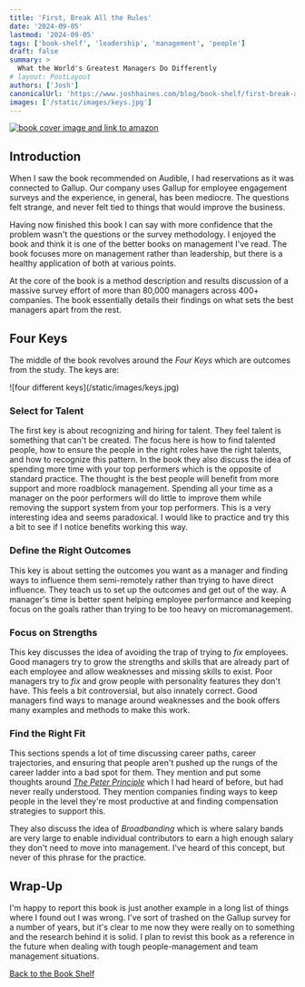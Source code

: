 ```yaml
---
title: 'First, Break All the Rules'
date: '2024-09-05'
lastmod: '2024-09-05'
tags: ['book-shelf', 'leadership', 'management', 'people']
draft: false
summary: >
  What the World's Greatest Managers Do Differently
# layout: PostLayout
authors: ['Josh']
canonicalUrl: 'https://www.joshhaines.com/blog/book-shelf/first-break-all-the-rules'
images: ['/static/images/keys.jpg']
---
```


<div className="mx-auto w-1/3">
  <a href="https://www.amazon.com/First-Break-All-Rules-Differently/dp/1595621113">
    <img
      alt="book cover image and link to amazon"
      src="https://a.media-amazon.com/images/I/51XQGT632SL._SY445_SX342_.jpg"
    />
  </a>
</div>

## Introduction

When I saw the book recommended on Audible, I had reservations as it was connected to Gallup. Our company uses Gallup for employee engagement surveys and the experience, in general, has been mediocre. The questions felt strange, and never felt tied to things that would improve the business.

Having now finished this book I can say with more confidence that the problem wasn't the questions or the survey methodology. I enjoyed the book and think it is one of the better books on management I've read. The book focuses more on management rather than leadership, but there is a healthy application of both at various points.

At the core of the book is a method description and results discussion of a massive survey effort of more than 80,000 managers across 400+ companies. The book essentially details their findings on what sets the best managers apart from the rest.

## Four Keys

The middle of the book revolves around the _Four Keys_ which are outcomes from the study. The keys are:

<div className="-mx-2 flex flex-wrap justify-center overflow-hidden xl:-mx-2">
  <div className="my-1 w-full overflow-hidden px-2 xl:my-1 xl:w-3/4 xl:px-2">
    ![four different keys](/static/images/keys.jpg)
  </div>
</div>

### Select for Talent

The first key is about recognizing and hiring for talent. They feel talent is something that can't be created. The focus here is how to find talented people, how to ensure the people in the right roles have the right talents, and how to recognize this pattern. In the book they also discuss the idea of spending more time with your top performers which is the opposite of standard practice. The thought is the best people will benefit from more support and more roadblock management. Spending all your time as a manager on the poor performers will do little to improve them while removing the support system from your top performers. This is a very interesting idea and seems paradoxical. I would like to practice and try this a bit to see if I notice benefits working this way.

### Define the Right Outcomes

This key is about setting the outcomes you want as a manager and finding ways to influence them semi-remotely rather than trying to have direct influence. They teach us to set up the outcomes and get out of the way. A manager's time is better spent helping employee performance and keeping focus on the goals rather than trying to be too heavy on micromanagement.

### Focus on Strengths

This key discusses the idea of avoiding the trap of trying to _fix_ employees. Good managers try to grow the strengths and skills that are already part of each employee and allow weaknesses and missing skills to exist. Poor managers try to _fix_ and grow people with personality features they don't have. This feels a bit controversial, but also innately correct. Good managers find ways to manage around weaknesses and the book offers many examples and methods to make this work.

### Find the Right Fit

This sections spends a lot of time discussing career paths, career trajectories, and ensuring that people aren't pushed up the rungs of the career ladder into a bad spot for them. They mention and put some thoughts around [_The Peter Principle_](https://en.wikipedia.org/wiki/Peter_principle) which I had heard of before, but had never really understood. They mention companies finding ways to keep people in the level they're most productive at and finding compensation strategies to support this.

They also discuss the idea of _Broadbanding_ which is where salary bands are very large to enable individual contributors to earn a high enough salary they don't need to move into management. I've heard of this concept, but never of this phrase for the practice.

## Wrap-Up

I'm happy to report this book is just another example in a long list of things where I found out I was wrong. I've sort of trashed on the Gallup survey for a number of years, but it's
clear to me now they were really on to something and the research behind it is solid. I plan to revist this book as a reference in the future when dealing with tough people-management
and team management situations.

[Back to the Book Shelf](/blog/book-shelf)
